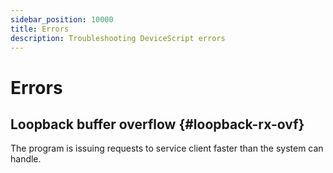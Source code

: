 ```yaml
---
sidebar_position: 10000
title: Errors
description: Troubleshooting DeviceScript errors
---
```


# Errors

## Loopback buffer overflow {#loopback-rx-ovf}

The program is issuing requests to service client faster than the system can handle. 
